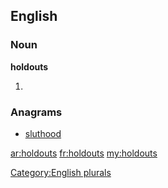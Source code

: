 ==English==

===Noun===
'''holdouts'''

# {{plural of|[[holdout]]}}

===Anagrams===
* [[sluthood#English|sluthood]]

[[Category:English plurals]]

[[ar:holdouts]]
[[fr:holdouts]]
[[my:holdouts]]
